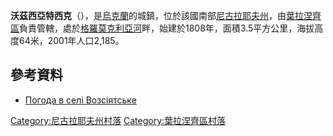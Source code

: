 <!-- 檔案不存在 [[Image:Ставок_на_Громоклії_(Возсіятське).JPG|right]] -->
{{coord|47|39|39|N|32|6|38|E|scale:100000|display=title}}

'''沃茲西亞特西克'''（{{lang-uk|Возсіятське}}），是[[烏克蘭|烏克蘭]]的城鎮，位於該國南部[[尼古拉耶夫州|尼古拉耶夫州]]，由[[葉拉涅齊區|葉拉涅齊區]]負責管轄，處於[[格羅莫克利亞河|格羅莫克利亞河]]畔，始建於1808年，面積3.5平方公里，海拔高度64米，2001年人口2,185。

==參考資料==
* [http://weather.in.ua/ua/nikolaevskaja/4332 Погода в селі Возсіятське] {{Wayback|url=http://weather.in.ua/ua/nikolaevskaja/4332 |date=20160606152949 }}

[[Category:尼古拉耶夫州村落|Category:尼古拉耶夫州村落]]
[[Category:葉拉涅齊區村落|Category:葉拉涅齊區村落]]


{{Mykolaiv-geo-stub}}
